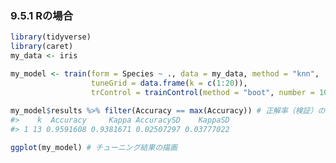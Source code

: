 ### 9.5.1 Rの場合

```r
library(tidyverse)
library(caret)
my_data <- iris

my_model <- train(form = Species ~ ., data = my_data, method = "knn",
                  tuneGrid = data.frame(k = c(1:20)),
                  trControl = trainControl(method = "boot", number = 1000))
                   
my_model$results %>% filter(Accuracy == max(Accuracy)) # 正解率（検証）の最大値
#>    k  Accuracy     Kappa AccuracySD    KappaSD
#> 1 13 0.9591608 0.9381671 0.02507297 0.03777022

ggplot(my_model) # チューニング結果の描画
```

